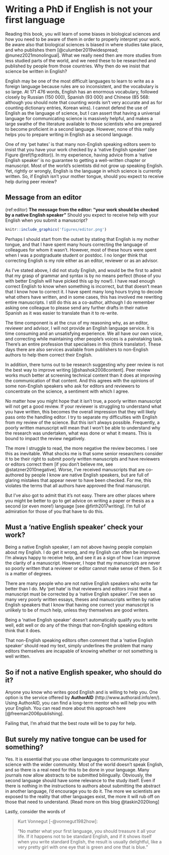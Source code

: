 # Writing a PhD if English is not your first language {#foreign}

Reading this book, you will learn of some biases in biological sciences and how you need to be aware of them in order to properly interpret your work. Be aware also that biological sciences is biased in where studies take place, and who publishes them [@culumber2019widespread; @nunez2021monolingual]. What we really need then are more studies from less studied parts of the world, and we need these to be researched and published by people from those countries. Why then do we insist that science be written in English? 

English may be one of the most difficult languages to learn to write as a foreign language because rules are so inconsistent, and the vocabulary is so large. At 171 476 words, English has an enormous vocabulary, followed closely by Russian (150 000), Spanish (93 000) and Chinese (85 568: although you should note that counting words isn’t very accurate and as for counting dictionary entries, Korean wins). I cannot defend the use of English as the language of science, but I can assert that having a universal language for communicating science is massively helpful, and makes a large swathe of the literature available to those scientists who are prepared to become proficient in a second language. However, none of this really helps you to prepare writing in English as a second language.

One of my 'pet hates' is that many non-English speaking editors seem to insist that you have your work checked by a 'native English speaker' (see Figure \@ref(fig:editor)). In my experience, having advice from a 'native English speaker' is no guarantee to getting a well-written chapter or manuscript. Most of the world’s scientists did not grow up speaking English. Yet, rightly or wrongly, English is the language in which science is currently written. So, if English isn’t your mother tongue, should you expect to receive help during peer review?

## Message from an editor 

(ref:editor) **The message from the editor: "your work should be checked by a native English speaker"** Should you expect to receive help with your English when you submit a manuscript?

```{r editor, echo=FALSE, out.width = '95%', fig.cap="(ref:editor)"}
knitr::include_graphics('figures/editor.png')
```


Perhaps I should start from the outset by stating that English is my mother tongue, and that I have spent many hours correcting the language of colleagues for whom it wasn’t. However, most of these hours were spent when I was a postgraduate student or postdoc. I no longer think that correcting English is my role either as an editor, reviewer or as an advisor.

As I’ve stated above, I did not study English, and would be the first to admit that my grasp of grammar and syntax is by no means perfect (those of you with better English will have picked this up by now!). I have read enough correct English to know when something is incorrect, but that doesn’t mean that I know how to correct it. I have spent many long hours trying to decode what others have written, and in some cases, this has involved me rewriting entire manuscripts. I still do this as a co-author, although I do remember asking one colleague to please send any further drafts in their native Spanish as it was easier to translate than it to re-write.

The time component is at the crux of my reasoning why, as an editor, reviewer and advisor, I will not provide an English language service. It is time consuming and an unsatisfying experience. We all have our own voice, and correcting while maintaining other people’s voices is a painstaking task. There’s an entire profession that specialises in this (think translator). These days there are also services available from publishers to non-English authors to help them correct their English.

In addition, there turns out to be research suggesting why peer review is not the best way to improve writing [@shashok2008content]. Peer review works much better at screening technical content than it does at improving the communication of that content. And this agrees with the opinions of some non-English speakers who ask for editors and reviewers to concentrate on the science, a sentiment with which I agree.

No matter how you might hope that it isn’t true, a poorly written manuscript will not get a good review. If your reviewer is struggling to understand what you have written, this becomes the overall impression that they will likely pass onto the handling editor. I try to separate my difficulties with English from my review of the science. But this isn’t always possible. Frequently, a poorly written manuscript will mean that I won’t be able to understand why the research was undertaken, what was done or what it means. This is bound to impact the review negatively.

The more I struggle to read, the more negative the review becomes. I see this as inevitable. What shocks me is that some senior researchers consider it to be their right to submit poorly written manuscripts and have reviewers or editors correct them [if you don’t believe me, see @statzner2010negative]. Worse, I’ve received manuscripts that are co-authored by people I know are native English speakers, but are full of glaring mistakes that appear never to have been checked. For me, this violates the terms that all authors have approved the final manuscript.

But I've also got to admit that it's not easy. There are other places where you might be better to go to get advice on writing a paper or thesis as a second (or even more!) language [see @firth2017writing]. I'm full of admiration for those of you that have to do this. 

## Must a ‘native English speaker’ check your work?

Being a native English speaker, I am not above having people complain about my English. I do get it wrong, and my English can often be improved. I’m always happy to receive help, and see it as a sign of how I can improve the clarity of a manuscript. However, I hope that my manuscripts are never so poorly written that a reviewer or editor cannot make sense of them. So it is a matter of degrees.

There are many people who are not native English speakers who write far better than I do. My ‘pet hate’ is that reviewers and editors insist that a manuscript must be corrected by a ‘native English speaker’. I’ve seen so many very poorly written essays, theses and manuscripts written by native English speakers that I know that having one correct your manuscript is unlikely to be of much help, unless they themselves are good writers.

Being a ‘native English speaker’ doesn’t automatically qualify you to write well, edit well or do any of the things that non-English speaking editors think that it does.

That non-English speaking editors often comment that a ‘native English speaker’ should read my text, simply underlines the problem that many editors themselves are incapable of knowing whether or not something is well written. 

## So if not a native English speaker, who should do it?

Anyone you know who writes good English and is willing to help you. One option is the service offered by **AuthorAID** (http://www.authoraid.info/en/). Using AuthorAID, you can find a long-term mentor who will help you with your English. You can read more about this approach here [@freeman2006publishing].

Failing that, I’m afraid that the best route will be to pay for help. 

## But surely my native tongue can be used for something?

Yes. It is essential that you use other languages to communicate your science with the wider community. Most of the world doesn't speak English, and so there is a real need for this to be done in your language. Many journals now allow abstracts to be submitted bilingually. Obviously, the second language should have some relevance to the study itself. Even if there is nothing in the instructions to authors about submitting the abstract in another language, I'd encourage you to do it. The more we scientists are exposed to the reality that other languages exist, the more it will rub off on those that need to understand. [Read more on this blog @taskin2020long]

Lastly, consider the words of 

>Kurt Vonnegut [-@vonnegut1982how]:
>
>"No matter what your first language, you should treasure it all your life. If it happens not to be standard English, and if it shows itself when you write standard English, the result is usually delightful, like a very pretty girl with one eye that is green and one that is blue."
